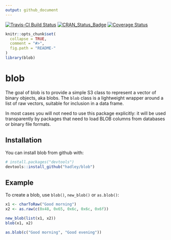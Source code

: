 ```yaml
---
output: github_document
---
```


[![Travis-CI Build Status](https://travis-ci.org/hadley/blob.svg?branch=master)](https://travis-ci.org/hadley/blob)
[![CRAN_Status_Badge](http://www.r-pkg.org/badges/version/blob)](https://cran.r-project.org/package=blob)
[![Coverage Status](https://img.shields.io/codecov/c/github/hadley/blob/master.svg)](https://codecov.io/github/hadley/blob?branch=master)

<!-- README.md is generated from README.Rmd. Please edit that file -->

```r
knitr::opts_chunk$set(
  collapse = TRUE,
  comment = "#>",
  fig.path = "README-"
)
library(blob)
```

# blob

The goal of blob is to provide a simple S3 class to represent a vector of binary objects, aka blobs. The `blob` class is a lightweight wrapper around a list of raw vectors, suitable for inclusion in a data frame.

In most cases you will not need to use this package explicitly: it will be used transparently by packages that need to load BLOB columns from databases or binary file formats.

## Installation

You can install blob from github with:

```r
# install.packages("devtools")
devtools::install_github("hadley/blob")
```

## Example

To create a blob, use `blob()`, `new_blob()` or `as.blob()`:

```r
x1 <- charToRaw("Good morning")
x2 <- as.raw(c(0x48, 0x65, 0x6c, 0x6c, 0x6f))

new_blob(list(x1, x2))
blob(x1, x2)

as.blob(c("Good morning", "Good evening"))
```
